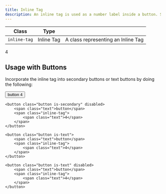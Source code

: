```yaml
---
title: Inline Tag
description: An inline tag is used as a number label inside a button. Some possible use cases are indicating the number of columns in a table or the number of related items.
---
```


| Class        | Type       |                                    |
| ------------ | ---------- | ---------------------------------- |
| `inline-tag` | Inline Tag | A class representing an Inline Tag |

<Preview center>
    <span class="inline-tag">
        <span class="text">4</span>
    </span>
</Preview>

## Usage with Buttons
Incorporate the inline tag into secondary buttons or text buttons by doing the following:

<Preview center>
    <button class="button is-secondary">
        <span class="text">button</span>
        <span class="inline-tag">
            <span class="text">4</span>
        </span>
    </button>

    <button class="button is-secondary" disabled>
        <span class="text">button</span>
        <span class="inline-tag">
            <span class="text">4</span>
        </span>
    </button>

    <button class="button is-text">
        <span class="text">button</span>
        <span class="inline-tag">
            <span class="text">4</span>
        </span>
    </button>

    <button class="button is-text" disabled>
        <span class="text">button</span>
        <span class="inline-tag">
            <span class="text">4</span>
        </span>
    </button>
</Preview>